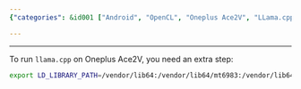 ```yaml
---
{"categories": &id001 ["Android", "OpenCL", "Oneplus Ace2V", "LLama.cpp", "LD_LIBRARY_PATH", "Environment Variables", "Solution"], "category": "Software Troubleshooting", "date": "2023-12-09 12:09:24", "description": "This article provides a solution to the OpenCL platform not found issue on Android when running llama.cpp on Oneplus Ace2V by instructing users to set the LD_LIBRARY_PATH environment variable.", "tags": *id001, "title": "How to fix OpenCL platform not found issue on android"}

---
```


------
To run `llama.cpp` on Oneplus Ace2V, you need an extra step:
```bash
export LD_LIBRARY_PATH=/vendor/lib64:/vendor/lib64/mt6983:/vendor/lib64/egl/mt6983
```
